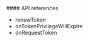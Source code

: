 <PlatformWrapper platform="react-native">
#### API references

-   <Link target="_blank" to="{{global.API_REF_RN_ROOT}}/class_irtcengine.html#api_irtcengine_renewtoken">renewToken</Link>
-   <Link target="_blank" to="{{global.API_REF_RN_ROOT}}/class_irtcengineeventhandler.html#callback_irtcengineeventhandler_ontokenprivilegewillexpire">onTokenPrivilegeWillExpire</Link>
-   <Link target="_blank" to="{{global.API_REF_RN_ROOT}}/class_irtcengineeventhandler.html#callback_irtcengineeventhandler_onrequesttoken">onRequestToken</Link>

</PlatformWrapper>